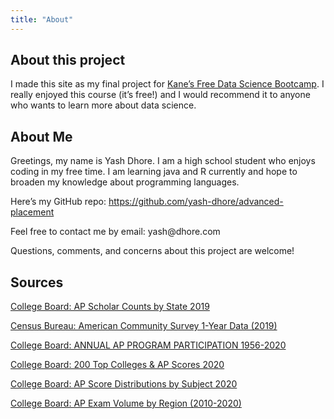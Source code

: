 ```yaml
---
title: "About"
---
```


## About this project
I made this site as my final project for [Kane's Free Data Science Bootcamp](https://bootcamp.davidkane.info/). I really enjoyed this course (it's free!) and I would recommend it to anyone who wants to learn more about data science.

## About Me
Greetings, my name is Yash Dhore. I am a high school student who enjoys coding in my free time. I am learning java and R currently and hope to broaden my knowledge about programming languages.

Here's my GitHub repo: [https://github.com/yash-dhore/advanced-placement](https://github.com/yash-dhore/advanced-placement)

Feel free to contact me by email: yash@dhore.com

Questions, comments, and concerns about this project are welcome!

## Sources

[College Board: AP Scholar Counts by State 2019](https://reports.collegeboard.org/media/pdf/ap-scholar-data-2019.pdf)

[Census Bureau: American Community Survey 1-Year Data (2019)](https://www.census.gov/newsroom/press-kits/2020/acs-1year.html)

[College Board: ANNUAL AP PROGRAM PARTICIPATION 1956-2020](https://reports.collegeboard.org/media/pdf/Annual-AP-Program-Participation-1956-2020_1.pdf)

[College Board: 200 Top Colleges & AP Scores 2020](https://reports.collegeboard.org/media/pdf/Top-Colleges-and-Universities-Receiving-the-Most-AP-Scores-2020_1.pdf)

[College Board: AP Score Distributions by Subject 2020](https://reports.collegeboard.org/media/pdf/Student-Score-Distributions-2020_1.pdf)

[College Board: AP Exam Volume by Region (2010-2020)](https://reports.collegeboard.org/media/pdf/AP-Exam-Volume-by-Region-2010-2020_1.pdf)